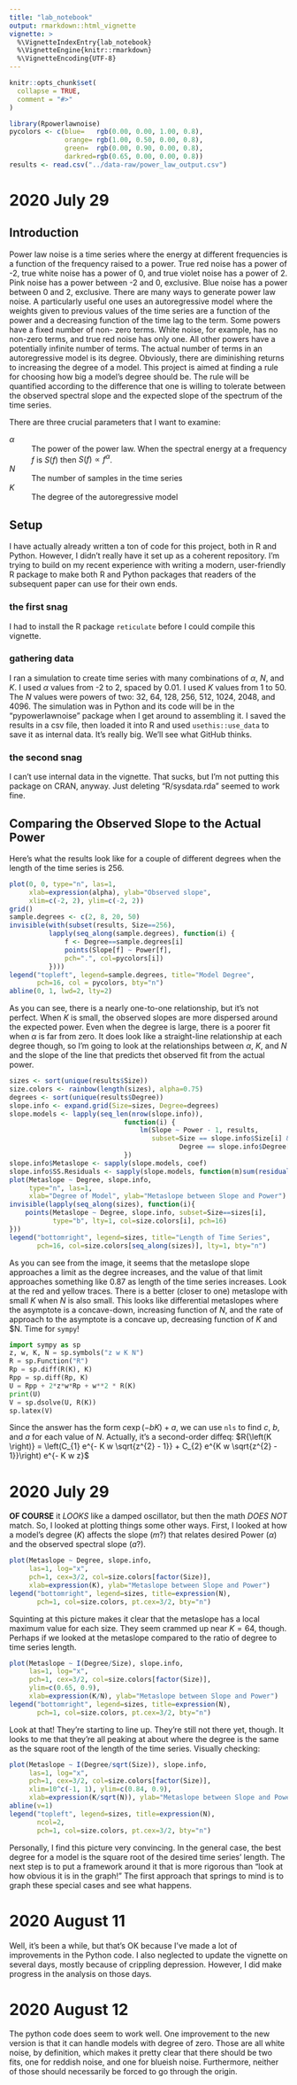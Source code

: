 ```yaml
---
title: "lab_notebook"
output: rmarkdown::html_vignette
vignette: >
  %\VignetteIndexEntry{lab_notebook}
  %\VignetteEngine{knitr::rmarkdown}
  %\VignetteEncoding{UTF-8}
---
```


```r
knitr::opts_chunk$set(
  collapse = TRUE,
  comment = "#>"
)
```

```r
library(Rpowerlawnoise)
pycolors <- c(blue=   rgb(0.00, 0.00, 1.00, 0.8),
              orange= rgb(1.00, 0.50, 0.00, 0.8),
              green=  rgb(0.00, 0.90, 0.00, 0.8),
              darkred=rgb(0.65, 0.00, 0.00, 0.8))
results <- read.csv("../data-raw/power_law_output.csv")
```

# 2020 July 29

## Introduction

Power law noise is a time series where the energy at different frequencies is a
function of the frequency raised to a power. True red noise has a power of -2,
true white noise has a power of 0, and true violet noise has a power of 2. Pink
noise has a power between -2 and 0, exclusive. Blue noise has a power between 0
and 2, exclusive. There are many ways to generate power law noise. A
particularly useful one uses an autoregressive model where the weights given to
previous values of the time series are a function of the power and a decreasing
function of the time lag to the term. Some powers have a fixed number of non-
zero terms. White noise, for example, has no non-zero terms, and true red noise
has only one. All other powers have a potentially infinite number of terms. The
actual number of terms in an autoregressive model is its degree. Obviously,
there are diminishing returns to increasing the degree of a model. This project
is aimed at finding a rule for choosing how big a model's degree should be. The
rule will be quantified according to the difference that one is willing to
tolerate between the observed spectral slope and the expected slope of the
spectrum of the time series.

There are three crucial parameters that I want to examine:

$\alpha$
: The power of the power law. When the spectral energy at a frequency $f$ is
$S(f)$ then $S(f) \propto f^{\alpha}$.

$N$
: The number of samples in the time series

$K$
: The degree of the autoregressive model

## Setup

I have actually already written a ton of code for this project, both in R and
Python. However, I didn't really have it set up as a coherent repository. I'm
trying to build on my recent experience with writing a modern, user-friendly R
package to make both R and Python packages that readers of the subsequent paper
can use for their own ends.

### the first snag
I had to install the R package `reticulate` before I could compile this
vignette.

### gathering data
I ran a simulation to create time series with many combinations of $\alpha$,
$N$, and $K$. I used $\alpha$ values from -2 to 2, spaced by 0.01. I used $K$
values from 1 to 50. The $N$ values were powers of two: 32, 64, 128, 256, 512,
1024, 2048, and 4096. The simulation was in Python and its code will be in the
"pypowerlawnoise" package when I get around to assembling it. I saved the
results in a csv file, then loaded it into R and used `usethis::use_data` to
save it as internal data. It's really big. We'll see what GitHub thinks.

### the second snag
I can't use internal data in the vignette. That sucks, but I'm not putting this
package on CRAN, anyway. Just deleting "R/sysdata.rda" seemed to work fine.

## Comparing the Observed Slope to the Actual Power

Here's what the results look like for a couple of different degrees when the
length of the time series is 256.

```r
plot(0, 0, type="n", las=1,
     xlab=expression(alpha), ylab="Observed slope",
     xlim=c(-2, 2), ylim=c(-2, 2))
grid()
sample.degrees <- c(2, 8, 20, 50)
invisible(with(subset(results, Size==256),
          lapply(seq_along(sample.degrees), function(i) {
              f <- Degree==sample.degrees[i]
              points(Slope[f] ~ Power[f],
              pch=".", col=pycolors[i])
          })))
legend("topleft", legend=sample.degrees, title="Model Degree",
       pch=16, col = pycolors, bty="n")
abline(0, 1, lwd=2, lty=2)
```
As you can see, there is a nearly one-to-one relationship, but it's not
perfect. When $K$ is small, the observed slopes are more dispersed around the
expected power. Even when the degree is large, there is a poorer fit when
$\alpha$ is far from zero. It does look like a straight-line relationship at
each degree though, so I'm going to look at the relationships between $\alpha$,
$K$, and $N$ and the slope of the line that predicts thet observed fit from the
actual power.

```r
sizes <- sort(unique(results$Size))
size.colors <- rainbow(length(sizes), alpha=0.75)
degrees <- sort(unique(results$Degree))
slope.info <- expand.grid(Size=sizes, Degree=degrees)
slope.models <- lapply(seq_len(nrow(slope.info)),
                             function(i) {
							     lm(Slope ~ Power - 1, results,
							        subset=Size == slope.info$Size[i] &
										   Degree == slope.info$Degree[i])
                             })
slope.info$Metaslope <- sapply(slope.models, coef)
slope.info$SS.Residuals <- sapply(slope.models, function(m)sum(residuals(m)^2))
plot(Metaslope ~ Degree, slope.info,
	 type="n", las=1,
     xlab="Degree of Model", ylab="Metaslope between Slope and Power")
invisible(lapply(seq_along(sizes), function(i){
    points(Metaslope ~ Degree, slope.info, subset=Size==sizes[i],
	       type="b", lty=1, col=size.colors[i], pch=16)
}))
legend("bottomright", legend=sizes, title="Length of Time Series",
       pch=16, col=size.colors[seq_along(sizes)], lty=1, bty="n")
```
As you can see from the image, it seems that the metaslope slope approaches
a limit as the degree increases, and the value of that limit approaches
something like 0.87 as length of the time series increases. Look at the red and
yellow traces. There is a better (closer to one) metaslope with small $K$
when $N$ is also small. This looks like differential metaslopes where the
asymptote is a concave-down, increasing function of $N$, and the rate of
approach to the asymptote is a concave up, decreasing function of $K$ and $N.
Time for `sympy`!

```python
import sympy as sp
z, w, K, N = sp.symbols("z w K N")
R = sp.Function("R")
Rp = sp.diff(R(K), K)
Rpp = sp.diff(Rp, K)
U = Rpp + 2*z*w*Rp + w**2 * R(K)
print(U)
V = sp.dsolve(U, R(K))
sp.latex(V)
```
Since the answer has the form $c\exp(-bK) + a$, we can use `nls` to find $c$,
$b$, and $a$ for each value of $N$.
Actually, it's a second-order diffeq:
$R{\left(K \right)} =
\left(C_{1} e^{- K w \sqrt{z^{2} - 1}} +
C_{2} e^{K w \sqrt{z^{2} - 1}}\right) e^{- K w z}$

# 2020 July 29

__OF COURSE__ it _LOOKS_ like a damped oscillator, but then the math _DOES NOT_
match. So, I looked at plotting things some other ways. First, I looked at how
a model's degree ($K$) affects the slope ($m$?) that relates desired Power
($\alpha$) and the observed spectral slope ($a$?).

```r
plot(Metaslope ~ Degree, slope.info,
     las=1, log="x",
	 pch=1, cex=3/2, col=size.colors[factor(Size)],
	 xlab=expression(K), ylab="Metaslope between Slope and Power")
legend("bottomright", legend=sizes, title=expression(N),
       pch=1, col=size.colors, pt.cex=3/2, bty="n")
```
Squinting at this picture makes it clear that the metaslope has a local
maximum value for each size. They seem crammed up near $K=64$, though. Perhaps
if we looked at the metaslope compared to the ratio of degree to time series
length.
```r
plot(Metaslope ~ I(Degree/Size), slope.info,
     las=1, log="x",
	 pch=1, cex=3/2, col=size.colors[factor(Size)],
     ylim=c(0.65, 0.9),
	 xlab=expression(K/N), ylab="Metaslope between Slope and Power")
legend("bottomright", legend=sizes, title=expression(N),
       pch=1, col=size.colors, pt.cex=3/2, bty="n")
```
Look at that! They're starting to line up. They're still not there yet, though.
It looks to me that they're all peaking at about where the degree is the same
as the square root of the length of the time series. Visually checking:
```r
plot(Metaslope ~ I(Degree/sqrt(Size)), slope.info,
     las=1, log="x",
	 pch=1, cex=3/2, col=size.colors[factor(Size)],
     xlim=10^c(-1, 1), ylim=c(0.84, 0.9),
	 xlab=expression(K/sqrt(N)), ylab="Metaslope between Slope and Power")
abline(v=1)
legend("topleft", legend=sizes, title=expression(N),
       ncol=2,
       pch=1, col=size.colors, pt.cex=3/2, bty="n")
```
Personally, I find this picture very convincing. In the general case, the best
degree for a model is the square root of the desired time series' length. The
next step is to put a framework around it that is more rigorous than "look at
how obvious it is in the graph!" The first approach that springs to mind is to
graph these special cases and see what happens.

# 2020 August 11

Well, it's been a while, but that's OK because I've made a lot of improvements
in the Python code. I also neglected to update the vignette on several days,
mostly because of crippling depression. However, I did make progress in the
analysis on those days.

# 2020 August 12

The python code does seem to work well. One improvement to the new version is
that it can handle models with degree of zero. Those are all white noise, by
definition, which makes it pretty clear that there should be two fits, one for
reddish noise, and one for blueish noise. Furthermore, neither of those should
necessarily be forced to go through the origin.
